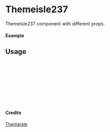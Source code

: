 
<Meta of={Themeisle237} title="Themeisle/Themeisle237" />

# Themeisle237

Themeisle237 component with different props.

#### Example

<Canvas of={Themeisle237.Primary} />

## Usage

```ts
import { Themeisle237 } from "yadl-ui";

const Example = () => {
  return (
      <Themeisle237 />
  );
};

export default Example;
```

#### Credits
[Themeisle](https://themeisle.com/illustrations)
